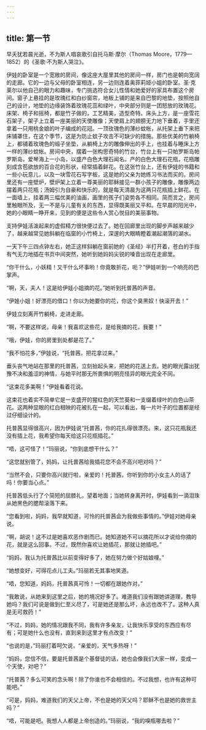 ```yaml
---
---
---
```

title: 第一节
---




早夭犹若晨光逝，不为斯人唱哀歌引自托马斯·摩尔（Thomas Moore，1779—1852）的《圣歌·不为斯人哭泣》。

伊娃的卧室是一个宽敞的房间，像这座大屋里其他的房间一样，房门也是朝向宽阔的走廊。它的一边与父母的卧室相连，另一边则连着奥菲莉娅小姐的卧室。圣·克莱尔以他自己的眼力和趣味，专门挑选符合女儿性情和她爱好的家具布置这个房间。窗子上悬挂的是玫瑰红和白纱窗帘，地板上铺的是来自巴黎的地垫，按照他自己的设计，地垫的边缘装饰着玫瑰花蕊和绿叶，中央部分则是一团怒放的玫瑰花。床架、椅子和摇椅，都是竹子做的，工艺精美，造型奇特。床头上方，是一座雪花石架子，架子上立着一座美丽的天使雕像；天使肩上的翅膀无力地下垂着，手里还拿着一只用桃金娘的叶子编成的花冠。一顶玫瑰色的薄纱蚊帐，从托架上垂下来把床铺罩住，在这个季节，这是为防止蚊子攻击不可缺少的措施。那些优美的竹躺椅上，都铺着玫瑰色的缎子坐垫，从躺椅上方的雕像伸出的手上，也挂着与睡床上方一样的薄纱蚊帐。房间中央，摆着一张构思奇特的竹台，竹台上有一只帕罗斯岛帕罗斯岛，爱琴海上一小岛，以盛产白色大理石闻名。产的白色大理石花瓶，花瓶雕刻成含苞欲放的百合花的形状，经常插着鲜花。在这张竹台上，还有伊娃的书籍和一些小玩意儿，以及一块雪花石写字板，这是她的父亲为她练习书法而买的。房间里还有一座壁炉，壁炉架上立着一尊美丽的耶稣接见一群小孩子的雕像，雕像两边摆着两只花瓶；汤姆引为自豪和快乐的，就是每天清晨为这两只花瓶插上鲜花。在一面墙上，挂着两三幅优美的油画，画里的孩子们姿势各不相同。简而言之，房间里触眼所及，无一不是与儿童有关的东西，显得既美丽又平和。在早晨的阳光中，她的小眼睛一睁开来，见到的便是这些令人赏心悦目的美丽事物。

支持伊娃活泼起来的虚假精力很快便过去了。她在回廊里出现的脚步声越来越少了，越来越常见她斜躺在临窗的小竹椅上，深邃的大眼睛瞪着潮起潮落的湖水。

一天下午三四点钟左右，她正这样斜躺在窗前她的《圣经》半打开着，苍白的手指有气无力地插在书页中间突然，她听到她妈妈尖锐的嗓音出现在走廊里。

“你干什么，小妖精！又干什么坏事哟！你竟敢折花，呃？”伊娃听到一个响亮的巴掌声。

“啊，天，夫人！这是给伊娃小姐摘的花。”她听到托普茜的声音。

“伊娃小姐！好漂亮的借口！你以为她要你的花，你这个臭黑奴！快滚开去！”

伊娃立刻离开竹躺椅，走进走廊。

“啊，不要这样说，母亲！我喜欢这些花，是给我摘的花，我要！”

“哦，伊娃，你的房里到处都是花了。”

“我不怕花多，”伊娃说，“托普茜，把花拿过来。”

垂头丧气地站在那里的托普茜，立刻抬起头来，把她的花送上去。她的眼光露出犹豫不决和羞涩的神情，与她平时那无所畏惧的明亮怪异的眼光完全不同。

“这束花多美啊！”伊娃看着花说。

这束花也着实不简单它是一支盛开的猩红色的天竺葵和一支缀着绿叶的白色山茶花。这两种显眼的红白相映的花被扎在一起，可以看出，每一片叶子的位置都是经过仔细设计的。

托普茜显得很高兴，因为伊娃说“托普茜，你的花扎得很漂亮。来，这只花瓶我还没有插上花，我希望你每天给这只花瓶插花。”

“唔，这可怪了！”玛丽说，“你到底想干什么？”

“这您就别管了，妈妈，让托普茜给我插花您不会不高兴吧对吗？”

“当然不会，只要你高兴就行啦，亲爱的！托普茜，你听到你的小女主人的话了吗！你要当心点。”

托普茜低头行了个简短的屈膝礼，望着地面；当她转身离开时，伊娃看到一滴泪珠从她黑色的腮帮滚落下来。

“您看到啦，妈妈，我早就知道，可怜的托普茜会为我做些事情的。”伊娃对她母亲说。

“啊，胡说！这不过是她喜欢恶作剧而已。她知道她不可以摘花所以才说给你摘的花，就是这么回事。不过，既然你喜欢让她插花，那就让她插吧。”

“妈妈，我认为托普茜比以前变得好多了，她在努力做个好姑娘哩。”

“她想变好，可得花点儿工夫。”玛丽若无其事地笑道。

“唔，您知道，妈妈，托普茜真可怜！一切都在跟她作对。”

“我敢说，从她来到这里之后，她的境况好多了。难道我们没有跟她讲道理，教导她吗？我们可说是做到仁至义尽了，可是她还是那么坏，永远也改不了。这种人真是无可救药！”

“不过，妈妈，她的情况跟我不同，我有许多亲友，让我快乐享受的东西应有尽有；可是她什么也没有，直到来到这里才有点改变！”

“也说的是，”玛丽打着呵欠说，“亲爱的，天气多热呀！”

“妈妈，您信不信，要是托普茜是个基督徒的话，她也会像我们大家一样，变成一个天使，对吧？”

“托普茜？多么可笑的念头啊！除了你谁也不会相信的。不过我想，也许有这种可能吧。”

“可是，妈妈，难道我们的天父上帝，不也是她的天父吗？耶稣不也是她的救世主吗？”

“唔，可能是吧。我想人人都是上帝创造的。”玛丽说，“我的嗅瓶哪去啦？”